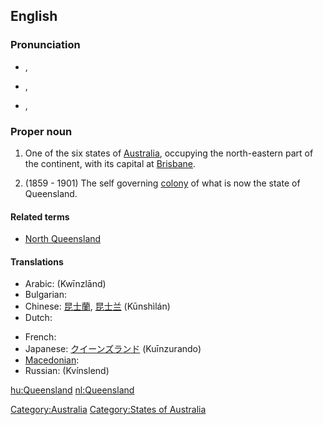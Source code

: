 ==English==
{{wikipedia}}

===Pronunciation===
* {{a|AusE}} {{IPA|/ˈkwɪːnzˌlæːnd/}}, {{SAMPA|/"kwI:nz%l{nd/}}
* {{a|UK}} {{IPA|/ˈkwiːnz.lænd/}}, {{SAMPA|/"kwi:nz.l{nd/}}
* {{a|US}} {{IPA|/ˈkwiːnzlənd/}}, {{SAMPA|/"kwi:nzl@nd/}}

===Proper noun===
{{en-proper noun}}

# One of the six states of [[Australia]], occupying the north-eastern part of the continent, with its capital at [[Brisbane]].
# {{historical}} (1859 - 1901) The self governing [[colony]] of what is now the state of Queensland.

====Related terms====
* [[North Queensland]]

====Translations====
{{trans-top|Australian state}}
* Arabic: {{Arab|[[كوينزلاند]]}} (Kwīnzlānd) {{m}}
* Bulgarian: {{t-|bg|Куиинсланд|sc=Cyrl}}
* Chinese: [[昆士蘭]], [[昆士兰]] (Kūnshìlán)
* Dutch: {{t+|nl|Queensland}}
{{trans-mid}}
* French: {{t-|fr|Queensland|m}}
* Japanese: [[クイーンズランド]] (Kuīnzurando)
* [[Macedonian]]: {{t|mk|Квинсленд|m|tr=Kvínslend|sc=Cyrl}}
* Russian: {{t|ru|Квинсленд|m|sc=Cyrl}} (Kvínslend)
{{trans-bottom}}

[[Category:Australia]]
[[Category:States of Australia]]

[[hu:Queensland]]
[[nl:Queensland]]